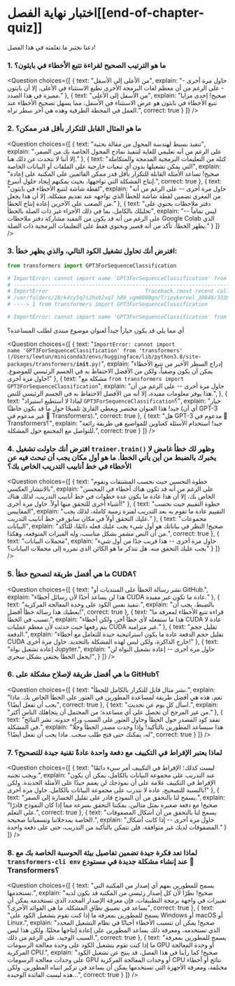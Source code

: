 <!-- DISABLE-FRONTMATTER-SECTIONS -->

# اختبار نهاية الفصل[[end-of-chapter-quiz]]

<CourseFloatingBanner
    chapter={8}
    classNames="absolute z-10 right-0 top-0"
/>

دعنا نختبر ما تعلمته في هذا الفصل!

### 1. ما هو الترتيب الصحيح لقراءة تتبع الأخطاء في بايثون؟

<Question
	choices={[
		{
			text: "من الأعلى إلى الأسفل",
			explain: "حاول مرة أخرى -- على الرغم من أن معظم لغات البرمجة الأخرى تطبع الاستثناء في الأعلى، إلا أن بايثون مميزة في هذا الصدد."
		},
		{
			text: "من الأسفل إلى الأعلى",
			explain: "صحيح! إحدى مزايا تتبع الأخطاء في بايثون هو عرض الاستثناء في الأسفل، مما يسهل تصحيح الأخطاء عند العمل في المحطة الطرفية وهذه هي آخر سطر تراه.",
			correct: true
		}
	]}
/>

### 2. ما هو المثال القابل للتكرار بأقل قدر ممكن؟

<Question
	choices={[
		{
			text: "تنفيذ بسيط لهندسة المحول من مقالة بحثية",
			explain: "على الرغم من أنه تعليمي للغاية لتنفيذ نماذج المحول الخاصة بك من الصفر، إلا أننا لا نتحدث عن ذلك هنا."
		},
		{
			text: "كتلة من التعليمات البرمجية المدمجة والمتكاملة التي يمكن تشغيلها بدون أي تبعيات خارجية على الملفات أو البيانات الخاصة",
			explain: "صحيح! تساعد الأمثلة القابلة للتكرار بأقل قدر ممكن القائمين على المكتبة على إعادة إنتاج المشكلة التي تواجهها، بحيث يمكنهم إيجاد حلول أسرع.",
			correct: true
		},
		{
			text: "لقطة شاشة لتتبع الأخطاء في بايثون",
			explain: "حاول مرة أخرى -- على الرغم من أنه من المغري تضمين لقطة شاشة للخطأ الذي تواجهه عند تقديم مشكلة، إلا أن هذا يجعل من الصعب على الآخرين إعادة إنتاج الخطأ."
		},
		{
			text: "دفتر ملاحظات يحتوي على تحليلك بالكامل، بما في ذلك الأجزاء غير ذات الصلة بالخطأ",
			explain: "ليس تماماً -- على الرغم من أنه قد يكون من المفيد مشاركة دفتر ملاحظات Google Colab الذي يظهر الخطأ، تأكد من أنه قصير ويحتوي فقط على التعليمات البرمجية ذات الصلة."
		}
	]}
/>

### 3. افترض أنك تحاول تشغيل الكود التالي، والذي يظهر خطأ:

```py
from transformers import GPT3ForSequenceClassification

# ImportError: cannot import name 'GPT3ForSequenceClassification' from 'transformers' (/Users/lewtun/miniconda3/envs/huggingface/lib/python3.8/site-packages/transformers/__init__.py)
# ---------------------------------------------------------------------------
# ImportError                               Traceback (most recent call last)
# /var/folders/28/k4cy5q7s2hs92xq7_h89_vgm0000gn/T/ipykernel_30848/333858878.py in <module>
# ----> 1 from transformers import GPT3ForSequenceClassification

# ImportError: cannot import name 'GPT3ForSequenceClassification' from 'transformers' (/Users/lewtun/miniconda3/envs/huggingface/lib/python3.8/site-packages/transformers/__init__.py)
```
أي مما يلي قد يكون خياراً جيداً لعنوان موضوع منتدى لطلب المساعدة؟

<Question
	choices={[
		{
			text: "<code>ImportError: cannot import name 'GPT3ForSequenceClassification' from 'transformers' (/Users/lewtun/miniconda3/envs/huggingface/lib/python3.8/site-packages/transformers/__init__.py)</code>",
			explain: "إدراج السطر الأخير من تتبع الأخطاء يمكن أن يكون وصفياً، ولكن من الأفضل الاحتفاظ به في الجسم الرئيسي للموضوع. حاول مرة أخرى!"
		},
		{
			text: "مشكلة مع <code>from transformers import GPT3ForSequenceClassification</code>",
			explain: "حاول مرة أخرى -- على الرغم من أن هذا يوفر معلومات مفيدة، إلا أنه من الأفضل الاحتفاظ به في الجسم الرئيسي للنص.",
		},
		{
			text: "لماذا لا أستطيع استيراد <code>GPT3ForSequenceClassification</code>؟",
			explain: "خيار جيد! هذا العنوان مختصر ويعطي القارئ تلميحًا حول ما قد يكون خاطئًا (أي أن GPT-3 غير مدعوم في 🤗 Transformers).",
			correct: true
		},
		{
			text: "هل GPT-3 مدعوم في 🤗 Transformers؟",
			explain: "جيد! استخدام الأسئلة كعناوين للمواضيع هي طريقة رائعة للتواصل مع المجتمع حول المشكلة.",
			correct: true
		}
	]}
/>

### 4. افترض أنك حاولت تشغيل `trainer.train()` وظهر لك خطأ غامض لا يخبرك بالضبط من أين يأتي الخطأ. ما هو أول مكان يجب أن تبحث فيه عن الأخطاء في خط أنابيب التدريب الخاص بك؟

<Question
	choices={[
		{
			text: "خطوة التحسين حيث نحسب المشتقات ونقوم بالانتشار العكسي",
			explain: "على الرغم من أنه قد تكون هناك أخطاء في المحسن الخاص بك، إلا أن هذا عادة ما يكون عدة خطوات في خط أنابيب التدريب، لذلك هناك أشياء أخرى للتحقق منها أولاً. حاول مرة أخرى!"
		},
		{
			text: "خطوة التقييم حيث نحسب المقاييس",
			explain: "التقييم عادة ما تقوم به بعد التدريب لفترة زمنية كاملة، لذلك يجب عليك التحقق أولاً في مكان سابق في خط أنابيب التدريب."
		},
		{
			text: "مجموعات البيانات",
			explain: "صحيح! النظر في بياناتك هو أول شيء يجب عليك فعله دائمًا، للتأكد من أن النص مشفر بشكل مناسب، وله الميزات المتوقعة، وهكذا.",
			correct: true
		},
		{
			text: "محملات البيانات",
			explain: "حاول مرة أخرى -- هذا قريب جدًا من أول شيء يجب عليك التحقق منه. هل تتذكر ما هو الكائن الذي نمرره إلى محملات البيانات؟"
		}
	]}
/>

### 5. ما هي أفضل طريقة لتصحيح خطأ CUDA؟

<Question
	choices={[
		{
			text: "نشر رسالة الخطأ على المنتديات أو GitHub.",
			explain: "هذا لن يساعد أحدًا لأن رسائل أخطاء CUDA عادة ما تكون غير مفيدة."
		},
		{
			text: "تنفيذ نفس الكود على وحدة المعالجة المركزية.",
			explain: "بالضبط، يجب أن يعطيك هذا رسالة خطأ أفضل!",
			correct: true
		},
		{
			text: "قراءة تتبع الأخطاء لمعرفة ما تسبب في الخطأ.",
			explain: "هذا ما ستفعله لأي خطأ آخر، ولكن أخطاء CUDA عادة لا يتم رفعها حيث حدثت لأن معظم عمليات CUDA غير متزامنة."
		},
		{
			text: "تقليل حجم الدفعة.",
			explain: "تقليل حجم الدفعة عادة ما يكون استراتيجية جيدة للتعامل مع أخطاء CUDA خارج الذاكرة، ولكن ليس لهذه المشكلة بالتحديد. حاول مرة أخرى!"
		},
		{
			text: "إعادة تشغيل نواة Jupyter.",
			explain: "حاول مرة أخرى -- إعادة تشغيل النواة لن يجعل الخطأ يختفي بشكل سحري!",
		}
	]}
/>

### 6. ما هي أفضل طريقة لإصلاح مشكلة على GitHub؟

<Question
	choices={[
		{
			text: "نشر مثال قابل للتكرار بالكامل للخطأ.",
			explain: "نعم، هذه هي أفضل طريقة لمساعدة المطورين في العثور على الخطأ الخاص بك. ماذا يجب أن تفعل أيضًا؟",
			correct: true
		},
		{
			text: "اسأل كل يوم عن تحديث.",
			explain: "من غير المرجح أن تحصل على أي مساعدة؛ من المحتمل أن يتجاهلك الناس أكثر."
		},
		{
			text: "تفقد كود المصدر حول الخطأ وحاول العثور على السبب وراء حدوثه. نشر النتائج في المشكلة.",
			explain: "هذا سيساعد المطورين بالتأكيد! وإذا وجدت مصدر الخطأ وحلًا له، يمكنك حتى فتح طلب سحب. ماذا يجب أن تفعل أيضًا؟",
			correct: true
		}
	]}
/>

### 7. لماذا يعتبر الإفراط في التكييف مع دفعة واحدة عادةً تقنية جيدة للتصحيح؟

<Question
	choices={[
		{
			text: "ليست كذلك؛ الإفراط في التكييف أمر سيء دائمًا ويجب تجنبه.",
			explain: "عند التدريب على مجموعة البيانات بالكامل، يمكن أن يكون الإفراط في التكييف علامة على أن نموذجك لن يعمم جيدًا على الأمثلة الجديدة. ولكن بالنسبة للتصحيح، عادة لا نتدرب على مجموعة البيانات بالكامل. حاول مرة أخرى!"
		},
		{
			text: "يسمح لنا بالتحقق من أن النموذج قادر على تقليل الخسارة إلى الصفر.",
			explain: "صحيح! مع دفعة صغيرة بمثل مثالين، يمكننا التحقق بسرعة مما إذا كان النموذج قادرًا على التعلم.",
			correct: true
		},
		{
			text: "يسمح لنا بالتحقق من أن أشكال المصفوفات الخاصة بمدخلاتنا وتسمياتنا صحيحة.",
			explain: "حاول مرة أخرى -- إذا كانت أشكال المصفوفات لديك غير متوافقة، فلن تتمكن بالتأكيد من التدريب، حتى على دفعة واحدة."
		}
	]}
/>

### 8. لماذا تعد فكرة جيدة تضمين تفاصيل بيئة الحوسبة الخاصة بك مع `transformers-cli env` عند إنشاء مشكلة جديدة في مستودع 🤗 Transformers؟

<Question
	choices={[
		{
			text: "يسمح للمطورين بفهم أي إصدار من المكتبة التي تستخدمها.",
			explain: "صحيح! نظرًا لأن كل إصدار رئيسي من المكتبة قد يكون لديه تغييرات في واجهة برمجة التطبيقات، فإن معرفة الإصدار المحدد الذي تستخدمه يمكن أن يساعد في تضييق نطاق المشكلة. ما هي الفوائد الأخرى؟",
			correct: true
		},
		{
			text: "يسمح للمطورين بمعرفة ما إذا كنت تقوم بتشغيل الكود على Windows أو macOS أو Linux.",
			explain: "صحيح! يمكن أن تتسبب الأخطاء أحيانًا في نظام التشغيل المحدد الذي تستخدمه، ومعرفة ذلك يساعد المطورين على إعادة إنتاجها محليًا. ولكن هذا ليس السبب الوحيد، على الرغم من ذلك.",
			correct: true
		},
		{
			text: "يسمح للمطورين بمعرفة ما إذا كنت تقوم بتشغيل الكود على وحدة معالجة الرسومات GPU أو وحدة المعالجة المركزية CPU.",
			explain: "صحيح! كما رأينا في هذا الفصل، قد ينتج عن تشغيل الكود على وحدات معالجة الرسومات GPU أو وحدات المعالجة المركزية CPU نتائج أو أخطاء مختلفة، ومعرفة الأجهزة التي تستخدمها يمكن أن يساعد في تركيز انتباه المطورين. ولكن هذه ليست الفائدة الوحيدة...",
			correct: true
		}
	]}
/>
